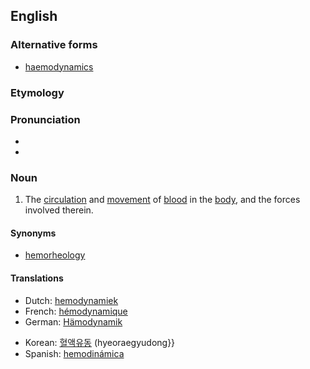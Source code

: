 ==English==
===Alternative forms===
*[[haemodynamics]]

===Etymology===

{{prefix|hemo|dynamics}}

===Pronunciation===

*{{IPA|ˌhimoʊdaɪˈnæmɪks}}
*{{rhymes|æmɪks}}

===Noun===
{{en-noun|-}}
{{wikipedia}}

#{{medicine}} The [[circulation]] and [[movement]] of [[blood]] in the [[body]], and the forces involved therein.

====Synonyms====
*[[hemorheology]]

====Translations====
{{trans-top|circulation of blood}}
*Dutch: [[hemodynamiek]]
*French: [[hémodynamique]]
*German: [[Hämodynamik]] {{f}}
{{trans-mid}}
*Korean: [[혈액유동]] (hyeoraegyudong}}
*Spanish: [[hemodinámica]] {{f}}
{{trans-bottom}}